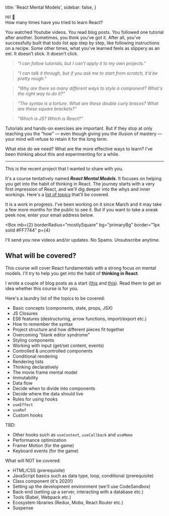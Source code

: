 
  title: 'React Mental Models',
  sidebar: false,
}


<div className="text-lg font-semibold">Hi! 👋</div>

<div className="text-lg font-semibold">
  How many times have you tried to learn React?
</div>

You watched Youtube videos. You read blog posts. You followed one tutorial after another. Sometimes, you think you’ve got it. After all, you’ve successfully built that todo list app step by step, like following instructions on a recipe. Some other times, what you’ve learned feels as slippery as an eel. It doesn’t stick. It doesn’t click.

> _"I can follow tutorials, but I can't apply it to my own projects."_

> _"I can talk it through, but if you ask me to start from scratch, it’d be pretty rough."_

> _"Why are there so many different ways to style a component? What's the right way to do it?"_

> _"The syntax is a torture. What are these double curly braces? What are these square brackets?"_

> _"Which is JS? Which is React?"_

Tutorials and hands-on exercises are important. But if they stop at only teaching you the “how” — even though giving you the illusion of mastery — your mind will refuse to retain it for the long term.

What else do we need? What are the more effective ways to learn? I’ve been thinking about this and experimenting for a while.

---

This is the recent project that I wanted to share with you.

It's a course tentatively named **_React Mental Models_**. It focuses on helping you get into the habit of thinking in React. The journey starts with a very first impression of React, and we'll dig deeper into the whys and inner workings. Here's a [list of topics](/react-mental-models#what-will-be-covered) that'll be covered.

It is a work in progress. I've been working on it since March and it may take a few more months for the public to see it. But if you want to take a sneak peek now, enter your email address below.

<Box
  mb={2}
  borderRadius="mostlySquare"
  bg="primaryBg"
  border="1px solid #FF7744"
  p={4}
>
  <ConvertKitForm formId="467678" />
</Box>

I'll send you new videos and/or updates. No Spams. Unsubscribe anytime.

## What will be covered?

This course will cover React fundamentals with a strong focus on mental models. I'll try to help you get into the habit of **thinking in React**.

I wrote a couple of blog posts as a start ([this](/2020/03/23/react-mental-models-cutting-holes-in-html) and [this](/2020/03/31/react-mental-models-working-with-input)). Read them to get an idea whether this course is for you.

Here's a laundry list of the topics to be covered:

- Basic concepts (components, state, props, JSX)
- JS Closures
- ES6 features (destructuring, arrow functions, import/export etc.)
- How to remember the syntax
- Project structure and how different pieces fit together
- Overcoming "blank editor syndrome"
- Styling components
- Working with input (get/set content, events)
- Controlled & uncontrolled components
- Conditional rendering
- Rendering lists
- Thinking declaratively
- The movie frame mental model
- Immutability
- Data flow
- Decide when to divide into components
- Decide where the data should live
- Rules for using hooks
- `useEffect`
- `useRef`
- Custom hooks

TBD:

- Other hooks such as `useContext`, `useCallback` and `useMemo`
- Performance optimization
- Framer Motion (for the game)
- Keyboard events (for the game)

What will NOT be covered:

- HTML/CSS (prerequisite)
- JavaScript basics such as data type, loop, conditional (prerequisite)
- Class component (it's 2020!)
- Setting up the development environment (we'll use CodeSandbox)
- Back-end (setting up a server, interacting with a database etc.)
- Tools (Babel, Webpack etc.)
- Ecosystem libraries (Redux, Mobx, React Router etc.)
- Suspense
